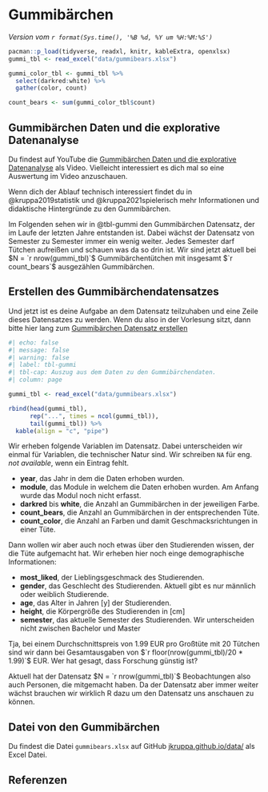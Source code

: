 # Gummibärchen {#sec-example-gummibears}

*Version vom `r format(Sys.time(), '%B %d, %Y um %H:%M:%S')`*

```r
pacman::p_load(tidyverse, readxl, knitr, kableExtra, openxlsx)
gummi_tbl <- read_excel("data/gummibears.xlsx") 

gummi_color_tbl <- gummi_tbl %>% 
  select(darkred:white) %>% 
  gather(color, count)

count_bears <- sum(gummi_color_tbl$count)
```

::: callout-tip
## Gummibärchen Daten und die explorative Datenanalyse

Du findest auf YouTube die [Gummibärchen Daten und die explorative Datenanalyse](https://youtu.be/gEwOmvWvdxo) als Video. Vielleicht interessiert es dich mal so eine Auswertung im Video anzuschauen.
:::

::: column-margin
Wenn dich der Ablauf technisch interessiert findet du in @kruppa2019statistik und @kruppa2021spielerisch mehr Informationen und didaktische Hintergründe zu den Gummibärchen.
:::

Im Folgenden sehen wir in @tbl-gummi den Gummibärchen Datensatz, der im Laufe der letzten Jahre entstanden ist. Dabei wächst der Datensatz von Semester zu Semester immer ein wenig weiter. Jedes Semester darf Tütchen aufreißen und schauen was da so drin ist. Wir sind jetzt aktuell bei $N = `r nrow(gummi_tbl)`$ Gummibärchentütchen mit insgesamt $`r count_bears`$ ausgezählen Gummibärchen.

::: callout-caution
## Erstellen des Gummibärchendatensatzes

Und jetzt ist es deine Aufgabe an dem Datensatz teilzuhaben und eine Zeile dieses Datensatzes zu werden. Wenn du also in der Vorlesung sitzt, dann bitte hier lang zum [Gummibärchen Datensatz erstellen](https://docs.google.com/spreadsheets/d/1hfY9XmVD02PIA5v7azh4r1jM_2uBO_TbPR-1GfA50Jw/edit?usp=sharing)
:::

```r
#| echo: false
#| message: false
#| warning: false
#| label: tbl-gummi
#| tbl-cap: Auszug aus dem Daten zu den Gummibärchendaten.
#| column: page

gummi_tbl <- read_excel("data/gummibears.xlsx") 

rbind(head(gummi_tbl),
      rep("...", times = ncol(gummi_tbl)),
      tail(gummi_tbl)) %>% 
  kable(align = "c", "pipe")
```

Wir erheben folgende Variablen im Datensatz. Dabei unterscheiden wir einmal für Variablen, die technischer Natur sind. Wir schreiben `NA` für eng. *not available*, wenn ein Eintrag fehlt.

-   **year**, das Jahr in dem die Daten erhoben wurden.
-   **module**, das Module in welchem die Daten erhoben wurden. Am Anfang wurde das Modul noch nicht erfasst.
-   **darkred** bis **white**, die Anzahl an Gummibärchen in der jeweiligen Farbe.
-   **count_bears**, die Anzahl an Gummibärchen in der entsprechenden Tüte.
-   **count_color**, die Anzahl an Farben und damit Geschmacksrichtungen in einer Tüte.

Dann wollen wir aber auch noch etwas über den Studierenden wissen, der die Tüte aufgemacht hat. Wir erheben hier noch einge demographische Informationen:

-   **most_liked**, der Lieblingsgeschmack des Studierenden.
-   **gender**, das Geschlecht des Studierenden. Aktuell gibt es nur männlich oder weiblich Studierende.
-   **age**, das Alter in Jahren \[y\] der Studierenden.
-   **height**, die Körpergröße des Studierenden in \[cm\]
-   **semester**, das aktuelle Semester des Studierenden. Wir unterscheiden nicht zwischen Bachelor und Master

[Tja, bei einem Durchschnittspreis von $1.99$ EUR pro Großtüte mit 20 Tütchen sind wir dann bei Gesamtausgaben von $`r floor(nrow(gummi_tbl)/20 * 1.99)`$ EUR. Wer hat gesagt, dass Forschung günstig ist?]{.aside}

Aktuell hat der Datensatz $N = `r nrow(gummi_tbl)`$ Beobachtungen also auch Personen, die mitgemacht haben. Da der Datensatz aber immer weiter wächst brauchen wir wirklich R dazu um den Datensatz uns anschauen zu können.

::: callout-tip
## Datei von den Gummibärchen

Du findest die Datei `gummibears.xlsx` auf GitHub [jkruppa.github.io/data/](https://github.com/jkruppa/jkruppa.github.io/tree/master/data) als Excel Datei.
:::

## Referenzen {.unnumbered}

